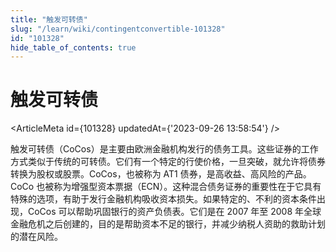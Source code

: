 ```yaml
---
title: "触发可转债"
slug: "/learn/wiki/contingentconvertible-101328"
id: "101328"
hide_table_of_contents: true
---
```



# 触发可转债

<ArticleMeta id={101328} updatedAt={'2023-09-26 13:58:54'} />
<div className='border-solid border-b border-t-0 my-4 border-[var(--ifm-color-gray-300)]' />

触发可转债（CoCos）是主要由欧洲金融机构发行的债务工具。这些证券的工作方式类似于传统的可转债。它们有一个特定的行使价格，一旦突破，就允许将债券转换为股权或股票。CoCos，也被称为 AT1 债券，是高收益、高风险的产品。CoCo 也被称为增强型资本票据（ECN）。这种混合债务证券的重要性在于它具有特殊的选项，有助于发行金融机构吸收资本损失。如果特定的、不利的资本条件出现，CoCos 可以帮助巩固银行的资产负债表。它们是在 2007 年至 2008 年全球金融危机之后创建的，目的是帮助资本不足的银行，并减少纳税人资助的救助计划的潜在风险。
